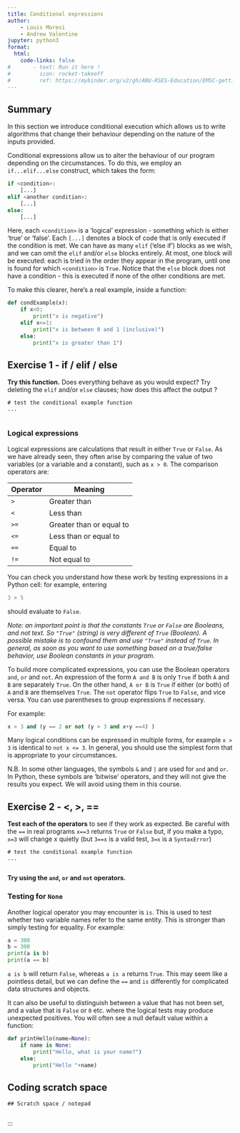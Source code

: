 ```yaml
---
title: Conditional expressions
author: 
    - Louis Moresi
    - Andrew Valentine
jupyter: python3
format:
  html:
    code-links: false
#       - text: Run it here !
#         icon: rocket-takeoff
#         ref: https://mybinder.org/v2/gh/ANU-RSES-Education/EMSC-getting-going-with-python/HEAD?labpath=WebBook/Notebooks%2FBinderLandingPage.qmd
---
```


::: {.callout-note icon="false"}
# Summary

In this section we introduce conditional execution which allows us to write algorithms that change their behaviour depending on the nature of the inputs provided. 
:::

Conditional expressions allow us to alter the behaviour of our program depending on the circumstances. To do this, we employ an `if...elif...else` construct, which takes the form:
```python
if <condition>:
    [...]
elif <another condition>:
    [...]
else:
    [...]
```
Here, each `<condition>` is a 'logical' expression - something which is either 'true' or 'false'. Each `[...]` denotes a block of code that is only executed if the condition is met. We can have as many `elif` ('else if') blocks as we wish, and we can omit the `elif` and/or `else` blocks entirely. At most, one block will be executed: each is tried in the order they appear in the program, until one is found for which `<condition>` is `True`. Notice that the `else` block does not have a condition - this is executed if none of the other conditions are met.

To make this clearer, here's a real example, inside a function:
```python
def condExample(x):
    if x<0:
        print("x is negative")
    elif x<=1:
        print("x is between 0 and 1 (inclusive)")
    else:
        print("x is greater than 1")
```


::: {.callout-tip collapse="true" icon="false"}
## Exercise 1 - if / elif / else 

**Try this function.** Does everything behave as you would expect? Try deleting the `elif` and/or `else` clauses; how does this affect the output ?

```pyodide-python
# test the conditional example function
...


```
:::

### Logical expressions

Logical expressions are calculations that result in either `True` or `False`. As we have already seen, they often arise by comparing the value of two variables (or a variable and a constant), such as `x > 0`. The comparison operators are:

| Operator | Meaning |
|---|---|
|`>` | Greater than|
|`<` | Less than|
|`>=`| Greater than or equal to|
|`<=`| Less than or equal to|
|`==`| Equal to|
|`!=`| Not equal to|

You can check you understand how these work by testing expressions in a Python cell: for example, entering
```python
3 > 5
```
should evaluate to `False`.

*Note: an important point is that the constants `True` or `False` are Booleans, and not text. So `"True"` (string) is very different of `True` (Boolean). A possible mistake is to confound them and use `"True"` instead of `True`. In general, as soon as you want to use something based on a true/false behavior, use Boolean constants in your program.*

To build more complicated expressions, you can use the Boolean operators `and`, `or` and `not`. An expression of the form `A and B` is only `True` if both `A` and `B` are separately `True`. On the other hand, `A or B` is `True` if either (or both) of `A` and `B` are themselves `True`. The `not` operator flips `True` to `False`, and vice versa. You can use parentheses to group expressions if necessary.

For example:
```python
x > 3 and (y == 2 or not (y > 3 and x+y ==4) )
```
Many logical conditions can be expressed in multiple forms, for example `x > 3` is identical to `not x <= 3`. In general, you should use the simplest form that is appropriate to your circumstances. 

N.B. In some other languages, the symbols `&` and `|` are used for `and` and `or`. In Python, these symbols are 'bitwise' operators, and they will not give the results you expect. We will avoid using them in this course.

::: {.callout-tip collapse="true" icon="false"}
## Exercise 2 - <, >, == 

**Test each of the operators** to see if they work as expected. Be careful with the `==` in real programs `x==3` returns `True` or `False` but, if you make a typo, `x=3` will change x quietly (but `3==x` is a valid test, `3=x` is a `SyntaxError`)

```pyodide-python
# test the conditional example function
...


```

**Try using the `and`, `or` and `not` operators.**

:::

### Testing for `None`

Another logical operator you may encounter is `is`. This is used to test whether two variable names refer to the same entity. This is stronger than simply testing for equality. For example:

```python
a = 300
b = 300
print(a is b)
print(a == b)
```

`a is b` will return `False`, whereas `a is a` returns `True`. This may seem like a pointless detail, but we can define the `==` and `is` differently for complicated data structures and objects. 

It can also be useful to distinguish between a value that has not been set, and a value that is `False` or `0` etc. where the logical tests may produce unexpected positives. You will often see a null default value within a function:

```python
def printHello(name=None):
    if name is None:
        print("Hello, what is your name?")
    else:
        print("Hello "+name)
```


::: {.callout-warning icon="false"}

## Coding scratch space

:::

```pyodide-python
## Scratch space / notepad


```
:::